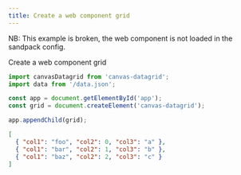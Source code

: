 ```yaml
---
title: Create a web component grid
---
```



NB: This example is broken, the web component is not loaded in the sandpack config.

Create a web component grid

<SandpackEditor>

```ts
import canvasDatagrid from 'canvas-datagrid';
import data from '/data.json';

const app = document.getElementById('app');
const grid = document.createElement('canvas-datagrid');

app.appendChild(grid);
```

```json data.json
[
  { "col1": "foo", "col2": 0, "col3": "a" },
  { "col1": "bar", "col2": 1, "col3": "b" },
  { "col1": "baz", "col2": 2, "col3": "c" }
]
```

</SandpackEditor>
